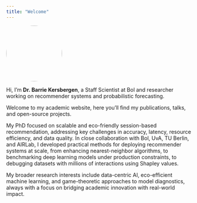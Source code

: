 ```yaml
---
title: "Welcome"
---
```


![](face.jpg){width=150px style="border-radius: 50%;"}

Hi, I’m **Dr. Barrie Kersbergen**, a Staff Scientist at Bol and researcher working on recommender systems and probabilistic forecasting.

Welcome to my academic website, here you’ll find my publications, talks, and open-source projects.

My PhD focused on scalable and eco-friendly session-based recommendation, addressing key challenges in accuracy, latency, resource efficiency, and data quality.
In close collaboration with Bol, UvA, TU Berlin, and AIRLab, I developed practical methods for deploying recommender systems at scale, from enhancing nearest-neighbor algorithms, to benchmarking deep learning models under production constraints, to debugging datasets with millions of interactions using Shapley values.

My broader research interests include data-centric AI, eco-efficient machine learning, and game-theoretic approaches to model diagnostics, always with a focus on bridging academic innovation with real-world impact.
